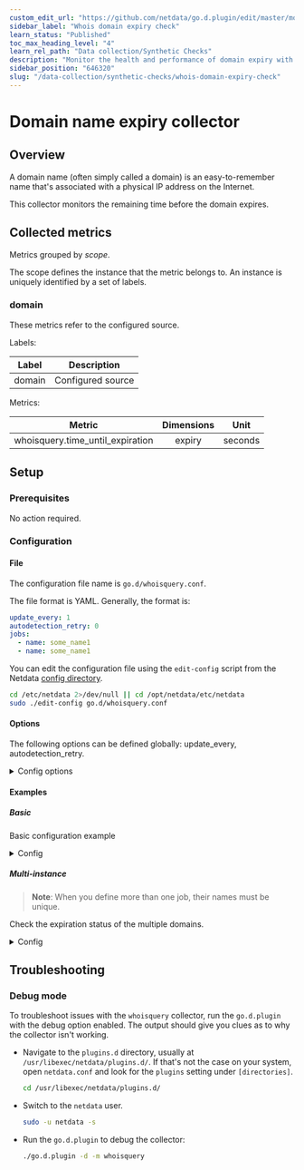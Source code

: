 ```yaml
---
custom_edit_url: "https://github.com/netdata/go.d.plugin/edit/master/modules/whoisquery/README.md"
sidebar_label: "Whois domain expiry check"
learn_status: "Published"
toc_max_heading_level: "4"
learn_rel_path: "Data collection/Synthetic Checks"
description: "Monitor the health and performance of domain expiry with zero configuration, per-second metric granularity, and interactive visualizations."
sidebar_position: "646320"
slug: "/data-collection/synthetic-checks/whois-domain-expiry-check"
---
```

# Domain name expiry collector

## Overview

A domain name (often simply called a domain) is an easy-to-remember name
that's associated with a physical IP address on the Internet.

This collector monitors the remaining time before the domain expires.

## Collected metrics

Metrics grouped by *scope*.

The scope defines the instance that the metric belongs to. An instance is uniquely identified by a set of labels.

### domain

These metrics refer to the configured source.

Labels:

| Label  | Description       |
|--------|-------------------|
| domain | Configured source |

Metrics:

| Metric                           | Dimensions |  Unit   |
|----------------------------------|:----------:|:-------:|
| whoisquery.time_until_expiration |   expiry   | seconds |

## Setup

### Prerequisites

No action required.

### Configuration

#### File

The configuration file name is `go.d/whoisquery.conf`.

The file format is YAML. Generally, the format is:

```yaml
update_every: 1
autodetection_retry: 0
jobs:
  - name: some_name1
  - name: some_name1
```

You can edit the configuration file using the `edit-config` script from the
Netdata [config directory](/docs/configuring/configuration#the-netdata-config-directory).

```bash
cd /etc/netdata 2>/dev/null || cd /opt/netdata/etc/netdata
sudo ./edit-config go.d/whoisquery.conf
```

#### Options

The following options can be defined globally: update_every, autodetection_retry.

<details>
<summary>Config options</summary>

|              Name              | Description                                                        | Default | Required |
|:------------------------------:|--------------------------------------------------------------------|:-------:|:--------:|
|          update_every          | Data collection frequency.                                         |    1    |          |
|      autodetection_retry       | Re-check interval in seconds. Zero means not to schedule re-check. |    0    |          |
|             source             | Domain address.                                                    |         |   yes    |
| days_until_expiration_warning  | Number of days before the alarm status is warning.                 |   30    |          |
| days_until_expiration_critical | Number of days before the alarm status is critical.                |   15    |          |
|            timeout             | The query timeout in seconds.                                      |    5    |          |

</details>

#### Examples

##### Basic

Basic configuration example
<details>
<summary>Config</summary>

```yaml
jobs:
  - name: my_site
    source: my_site.com
```

</details>

##### Multi-instance

> **Note**: When you define more than one job, their names must be unique.

Check the expiration status of the multiple domains.

<details>
<summary>Config</summary>

```yaml
jobs:
  - name: my_site1
    source: my_site1.com

  - name: my_site2
    source: my_site2.com
```

</details>

## Troubleshooting

### Debug mode

To troubleshoot issues with the `whoisquery` collector, run the `go.d.plugin` with the debug option enabled. The output
should give you clues as to why the collector isn't working.

- Navigate to the `plugins.d` directory, usually at `/usr/libexec/netdata/plugins.d/`. If that's not the case on
  your system, open `netdata.conf` and look for the `plugins` setting under `[directories]`.

  ```bash
  cd /usr/libexec/netdata/plugins.d/
  ```

- Switch to the `netdata` user.

  ```bash
  sudo -u netdata -s
  ```

- Run the `go.d.plugin` to debug the collector:

  ```bash
  ./go.d.plugin -d -m whoisquery
  ```
